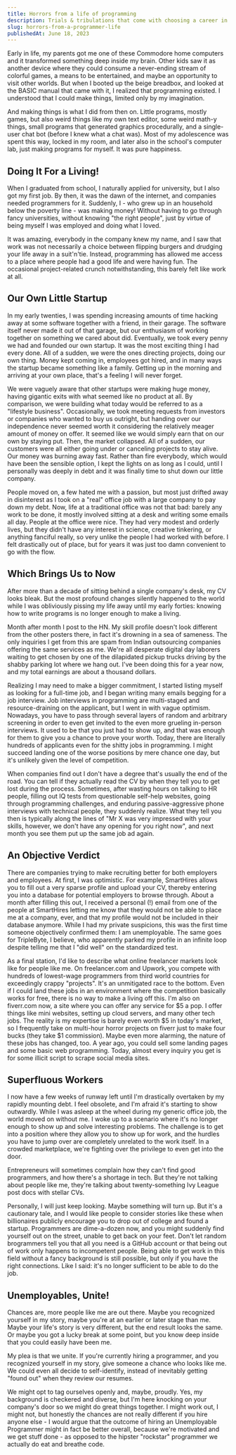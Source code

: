 ```yaml
---
title: Horrors from a life of programming
description: Trials & tribulations that come with choosing a career in programming
slug: horrors-from-a-programmer-life
publishedAt: June 18, 2023
---
```


Early in life, my parents got me one of these Commodore home computers and it transformed something deep inside my brain. Other kids saw it as another device where they could consume a never-ending stream of colorful games, a means to be entertained, and maybe an opportunity to visit other worlds. But when I booted up the beige breadbox, and looked at the BASIC manual that came with it, I realized that programming existed. I understood that I could make things, limited only by my imagination.

And making things is what I did from then on. Little programs, mostly games, but also weird things like my own text editor, some weird math-y things, small programs that generated graphics procedurally, and a single-user chat bot (before I knew what a chat was). Most of my adolescence was spent this way, locked in my room, and later also in the school's computer lab, just making programs for myself. It was pure happiness.

## Doing It For a Living!

When I graduated from school, I naturally applied for university, but I also got my first job. By then, it was the dawn of the internet, and companies needed programmers for it. Suddenly, I - who grew up in an household below the poverty line - was making money! Without having to go through fancy universities, without knowing "the right people", just by virtue of being myself I was employed and doing what I loved.

It was amazing, everybody in the company knew my name, and I saw that work was not necessarily a choice between flipping burgers and drudging your life away in a suit'n'tie. Instead, programming has allowed me access to a place where people had a good life and were having fun. The occasional project-related crunch notwithstanding, this barely felt like work at all.

## Our Own Little Startup

In my early twenties, I was spending increasing amounts of time hacking away at some software together with a friend, in their garage. The software itself never made it out of that garage, but our enthusiasm of working together on something we cared about did. Eventually, we took every penny we had and founded our own startup. It was the most exciting thing I had every done. All of a sudden, we were the ones directing projects, doing our own thing. Money kept coming in, employees got hired, and in many ways the startup became something like a family. Getting up in the morning and arriving at your own place, that's a feeling I will never forget.

We were vaguely aware that other startups were making huge money, having gigantic exits with what seemed like no product at all. By comparison, we were building what today would be referred to as a "lifestyle business". Occasionally, we took meeting requests from investors or companies who wanted to buy us outright, but handing over our independence never seemed worth it considering the relatively meager amount of money on offer. It seemed like we would simply earn that on our own by staying put. Then, the market collapsed. All of a sudden, our customers were all either going under or canceling projects to stay alive. Our money was burning away fast. Rather than fire everybody, which would have been the sensible option, I kept the lights on as long as I could, until I personally was deeply in debt and it was finally time to shut down our little company.

People moved on, a few hated me with a passion, but most just drifted away in disinterest as I took on a "real" office job with a large company to pay down my debt. Now, life at a traditional office was not that bad: barely any work to be done, it mostly involved sitting at a desk and writing some emails all day. People at the office were nice. They had very modest and orderly lives, but they didn't have any interest in science, creative tinkering, or anything fanciful really, so very unlike the people I had worked with before. I felt drastically out of place, but for years it was just too damn convenient to go with the flow.

## Which Brings Us to Now

After more than a decade of sitting behind a single company's desk, my CV looks bleak. But the most profound changes silently happened to the world while I was obliviously pissing my life away until my early forties: knowing how to write programs is no longer enough to make a living.

Month after month I post to the HN. My skill profile doesn't look different from the other posters there, in fact it's drowning in a sea of sameness. The only inquiries I get from this are spam from Indian outsourcing companies offering the same services as me. We're all desperate digital day laborers waiting to get chosen by one of the dilapidated pickup trucks driving by the shabby parking lot where we hang out. I've been doing this for a year now, and my total earnings are about a thousand dollars.

Realizing I may need to make a bigger commitment, I started listing myself as looking for a full-time job, and I began writing many emails begging for a job interview. Job interviews in programming are multi-staged and resource-draining on the applicant, but I went in with vague optimism. Nowadays, you have to pass through several layers of random and arbitrary screening in order to even get invited to the even more grueling in-person interviews. It used to be that you just had to show up, and that was enough for them to give you a chance to prove your worth. Today, there are literally hundreds of applicants even for the shitty jobs in programming. I might succeed landing one of the worse positions by mere chance one day, but it's unlikely given the level of competition.

When companies find out I don't have a degree that's usually the end of the road. You can tell if they actually read the CV by when they tell you to get lost during the process. Sometimes, after wasting hours on talking to HR people, filling out IQ tests from questionable self-help websites, going through programming challenges, and enduring passive-aggressive phone interviews with technical people, they suddenly realize. What they tell you then is typically along the lines of "Mr X was very impressed with your skills, however, we don't have any opening for you right now", and next month you see them put up the same job ad again.

## An Objective Verdict

There are companies trying to make recruiting better for both employers and employees. At first, I was optimistic. For example, SmartHires allows you to fill out a very sparse profile and upload your CV, thereby entering you into a database for potential employers to browse through. About a month after filling this out, I received a personal (!) email from one of the people at SmartHires letting me know that they would not be able to place me at a company, ever, and that my profile would not be included in their database anymore. While I had my private suspicions, this was the first time someone objectively confirmed them: I am unemployable. The same goes for TripleByte, I believe, who apparently parked my profile in an infinite loop despite telling me that I "did well" on the standardized test.

As a final station, I'd like to describe what online freelancer markets look like for people like me. On freelancer.com and Upwork, you compete with hundreds of lowest-wage programmers from third world countries for exceedingly crappy "projects". It's an unmitigated race to the bottom. Even if I could land these jobs in an environment where the competition basically works for free, there is no way to make a living off this. I'm also on fiverr.com now, a site where you can offer any service for $5 a pop. I offer things like mini websites, setting up cloud servers, and many other tech jobs. The reality is my expertise is barely even worth $5 in today's market, so I frequently take on multi-hour horror projects on fiverr just to make four bucks (they take $1 commission). Maybe even more alarming, the nature of these jobs has changed, too. A year ago, you could sell some landing pages and some basic web programming. Today, almost every inquiry you get is for some illicit script to scrape social media sites.

## Superfluous Workers

I now have a few weeks of runway left until I'm drastically overtaken by my rapidly mounting debt. I feel obsolete, and I'm afraid it's starting to show outwardly. While I was asleep at the wheel during my generic office job, the world moved on without me. I woke up to a scenario where it's no longer enough to show up and solve interesting problems. The challenge is to get into a position where they allow you to show up for work, and the hurdles you have to jump over are completely unrelated to the work itself. In a crowded marketplace, we're fighting over the privilege to even get into the door.

Entrepreneurs will sometimes complain how they can't find good programmers, and how there's a shortage in tech. But they're not talking about people like me, they're talking about twenty-something Ivy League post docs with stellar CVs.

Personally, I will just keep looking. Maybe something will turn up. But it's a cautionary tale, and I would like people to consider stories like these when billionaires publicly encourage you to drop out of college and found a startup. Programmers are dime-a-dozen now, and you might suddenly find yourself out on the street, unable to get back on your feet. Don't let random brogrammers tell you that all you need is a GitHub account or that being out of work only happens to incompetent people. Being able to get work in this field without a fancy background is still possible, but only if you have the right connections. Like I said: it's no longer sufficient to be able to do the job.

## Unemployables, Unite!

Chances are, more people like me are out there. Maybe you recognized yourself in my story, maybe you're at an earlier or later stage than me. Maybe your life's story is very different, but the end result looks the same. Or maybe you got a lucky break at some point, but you know deep inside that you could easily have been me.

My plea is that we unite. If you're currently hiring a programmer, and you recognized yourself in my story, give someone a chance who looks like me. We could even all decide to self-identify, instead of inevitably getting "found out" when they review our resumes.

We might opt to tag ourselves openly and, maybe, proudly. Yes, my background is checkered and diverse, but I'm here knocking on your company's door so we might do great things together. I might work out, I might not, but honestly the chances are not really different if you hire anyone else - I would argue that the outcome of hiring an Unemployable Programmer might in fact be better overall, because we're motivated and we get stuff done - as opposed to the hipster "rockstar" programmer we actually do eat and breathe code.